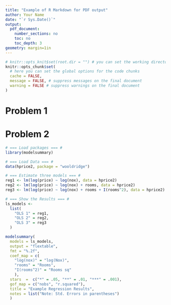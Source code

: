 ```yaml
---
title: "Example of R Markdown for PDF output"
author: Your Name
date: "`r Sys.Date()`"
output:
  pdf_document:
    number_sections: no
    toc: no
    toc_depth: 3
geometry: margin=1in
---
```


```r
# knitr::opts_knit$set(root.dir = "") # you can set the working directory here
knitr::opts_chunk$set(
  # here you can set the global options for the code chunks
  cache = FALSE,
  message = FALSE, # suppress messages on the final document
  warning = FALSE # suppress warnings on the final document
)
```



# Problem 1

\begin{align*}
\hat{\beta} 
  &= \mathbf{(X^{\prime}X)^{-1} (X^{\prime}Y)} \\
  &= \mathbf{(X^{\prime}X)^{-1} (X^{\prime} (X \beta + \mathbf{e}))} \\
  &= \mathbf{(X^{\prime} X)^{-1} X^{\prime}{X} \beta 
   + (X^{\prime} X)^{-1} X^{\prime} e} \\ 
  &= \beta + \mathbf{(X^{\prime} X)^{-1} X^{\prime} e}
\end{align*}


# Problem 2

```r
# === Load packages === #
library(modelsummary)

# === Load Data === #
data(hprice2, package = "wooldridge")

# === Estimate three models === #
reg1 <- lm(log(price) ~ log(nox), data = hprice2)
reg2 <- lm(log(price) ~ log(nox) + rooms, data = hprice2)
reg3 <- lm(log(price) ~ log(nox) + rooms + I(rooms^2), data = hprice2)

# === Show the Results === #
ls_models <- 
  list(
    "OLS 1" = reg1,
    "OLS 2" = reg2,
    "OLS 3" = reg3
  )

modelsummary(
  models = ls_models,
  output = "flextable",
  fmt = "%.2f",
  coef_map = c(
    "log(nox)" = "log(Nox)", 
    "rooms" = "Rooms", 
    "I(rooms^2)" = "Rooms sq"
    ),
  stars  =  c("*" = .05, "**" = .01, "***" = .001), 
  gof_map = c("nobs", "r.squared"),
  title = "Example Regression Results",
  notes = list("Note: Std. Errors in parentheses")
  )
```
